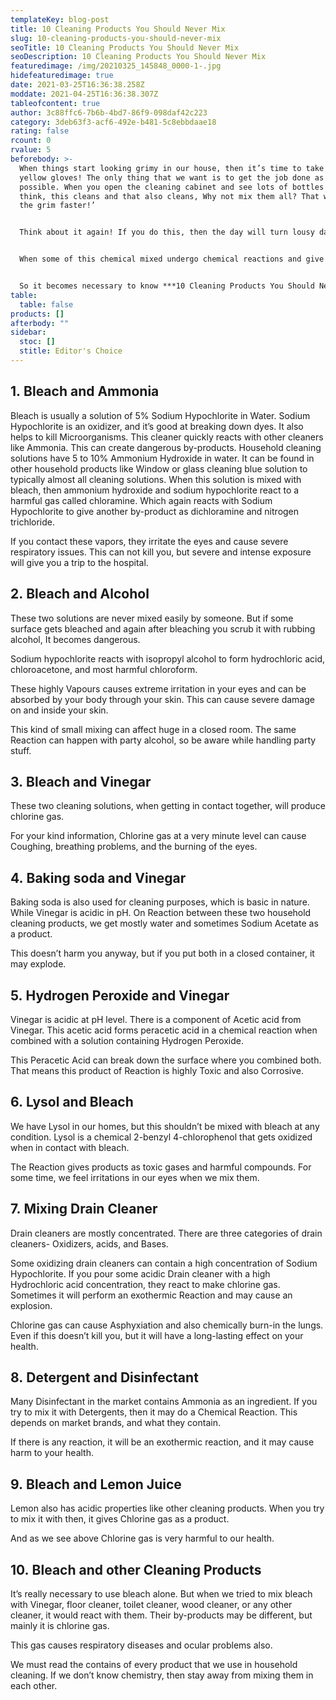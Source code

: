 ```yaml
---
templateKey: blog-post
title: 10 Cleaning Products You Should Never Mix
slug: 10-cleaning-products-you-should-never-mix
seoTitle: 10 Cleaning Products You Should Never Mix
seoDescription: 10 Cleaning Products You Should Never Mix
featuredimage: /img/20210325_145848_0000-1-.jpg
hidefeaturedimage: true
date: 2021-03-25T16:36:38.258Z
moddate: 2021-04-25T16:36:38.307Z
tableofcontent: true
author: 3c88ffc6-7b6b-4bd7-86f9-098daf42c223
category: 3deb63f3-acf6-492e-b481-5c8ebbdaae18
rating: false
rcount: 0
rvalue: 5
beforebody: >-
  When things start looking grimy in our house, then it’s time to take out our
  yellow gloves! The only thing that we want is to get the job done as soon as
  possible. When you open the cleaning cabinet and see lots of bottles and
  think, this cleans and that also cleans, Why not mix them all? That will kill
  the grim faster!’


  Think about it again! If you do this, then the day will turn lousy day even worse than this.


  When some of this chemical mixed undergo chemical reactions and give dangerous results, this does not just happen when you mix them in the bucket but also when you clean the same surface with two different cleaners one after another.


  So it becomes necessary to know ***10 Cleaning Products You Should Never Mix.*** Let’s look at it below.
table:
  table: false
products: []
afterbody: ""
sidebar:
  stoc: []
  stitle: Editor's Choice
---
```

## 1. **Bleach and Ammonia**

Bleach is usually a solution of 5% Sodium Hypochlorite in Water. Sodium Hypochlorite is an oxidizer, and it’s good at breaking down dyes. It also helps to kill Microorganisms. This cleaner quickly reacts with other cleaners like Ammonia. This can create dangerous by-products. Household cleaning solutions have 5 to 10% Ammonium Hydroxide in water. It can be found in other household products like Window or glass cleaning blue solution to typically almost all cleaning solutions. When this solution is mixed with bleach, then ammonium hydroxide and sodium hypochlorite react to a harmful gas called chloramine. Which again reacts with Sodium Hypochlorite to give another by-product as dichloramine and nitrogen trichloride.

If you contact these vapors, they irritate the eyes and cause severe respiratory issues. This can not kill you, but severe and intense exposure will give you a trip to the hospital.

## 2. **Bleach and Alcohol**

These two solutions are never mixed easily by someone. But if some surface gets bleached and again after bleaching you scrub it with rubbing alcohol, It becomes dangerous.

Sodium hypochlorite reacts with isopropyl alcohol to form hydrochloric acid, chloroacetone, and most harmful chloroform.

These highly Vapours causes extreme irritation in your eyes and can be absorbed by your body through your skin. This can cause severe damage on and inside your skin.

This kind of small mixing can affect huge in a closed room. The same Reaction can happen with party alcohol, so be aware while handling party stuff.

## 3. **Bleach and Vinegar**

These two cleaning solutions, when getting in contact together, will produce chlorine gas.

For your kind information, Chlorine gas at a very minute level can cause Coughing, breathing problems, and the burning of the eyes.

## 4. **Baking soda and Vinegar**

Baking soda is also used for cleaning purposes, which is basic in nature. While Vinegar is acidic in pH. On Reaction between these two household cleaning products, we get mostly water and sometimes Sodium Acetate as a product.

This doesn’t harm you anyway, but if you put both in a closed container, it may explode.

## 5. **Hydrogen Peroxide and Vinegar**

Vinegar is acidic at pH level. There is a component of Acetic acid from Vinegar. This acetic acid forms peracetic acid in a chemical reaction when combined with a solution containing Hydrogen Peroxide.

This Peracetic Acid can break down the surface where you combined both. That means this product of Reaction is highly Toxic and also Corrosive.

## 6. **Lysol and Bleach**

We have Lysol in our homes, but this shouldn’t be mixed with bleach at any condition. Lysol is a chemical 2-benzyl 4-chlorophenol that gets oxidized when in contact with bleach.

The Reaction gives products as toxic gases and harmful compounds. For some time, we feel irritations in our eyes when we mix them.

## 7. **Mixing Drain Cleaner**

Drain cleaners are mostly concentrated. There are three categories of drain cleaners- Oxidizers, acids, and Bases.

Some oxidizing drain cleaners can contain a high concentration of Sodium Hypochlorite. If you pour some acidic Drain cleaner with a high Hydrochloric acid concentration, they react to make chlorine gas. Sometimes it will perform an exothermic Reaction and may cause an explosion.

Chlorine gas can cause Asphyxiation and also chemically burn-in the lungs. Even if this doesn’t kill you, but it will have a long-lasting effect on your health.

## 8. **Detergent and Disinfectant**

Many Disinfectant in the market contains Ammonia as an ingredient. If you try to mix it with Detergents, then it may do a Chemical Reaction. This depends on market brands, and what they contain.

If there is any reaction, it will be an exothermic reaction, and it may cause harm to your health.

## 9. **Bleach and Lemon Juice**

Lemon also has acidic properties like other cleaning products. When you try to mix it with then, it gives Chlorine gas as a product.

And as we see above Chlorine gas is very harmful to our health.

## 10. **Bleach and other Cleaning Products**

It’s really necessary to use bleach alone. But when we tried to mix bleach with Vinegar, floor cleaner, toilet cleaner, wood cleaner, or any other cleaner, it would react with them. Their by-products may be different, but mainly it is chlorine gas.

This gas causes respiratory diseases and ocular problems also.

We must read the contains of every product that we use in household cleaning. If we don’t know chemistry, then stay away from mixing them in each other.
